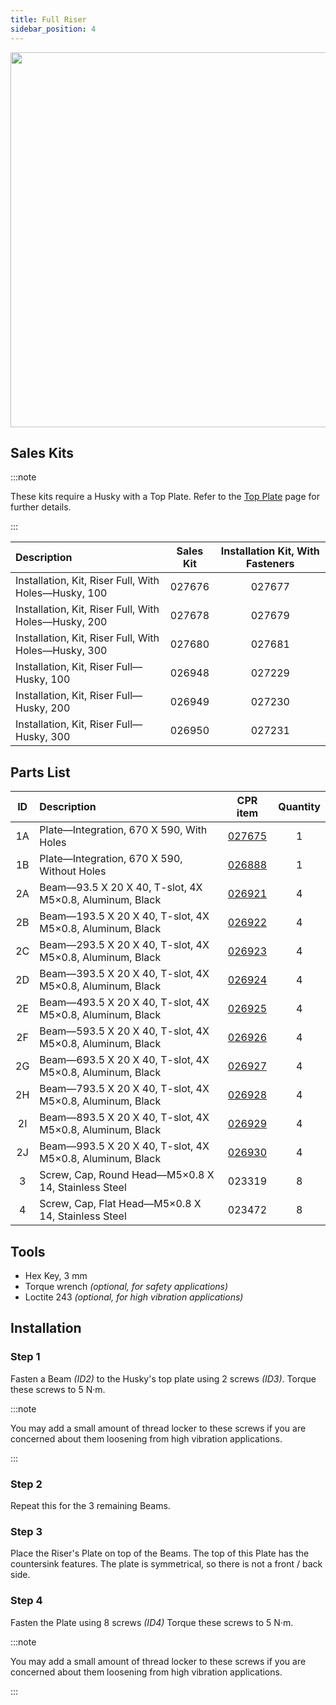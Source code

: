 ```yaml
---
title: Full Riser
sidebar_position: 4
---
```


<center>
  <img
    src="/img/robot_images/husky_images/robot_husky_25.png"
    width="600"
  />
</center>

## Sales Kits

:::note

These kits require a Husky with a Top Plate.
Refer to the [Top Plate](top_plate_husky.mdx) page for further details.

:::

| Description                                          | Sales Kit | Installation Kit, With Fasteners |
| :--------------------------------------------------- | :-------: | :------------------------------: |
| Installation, Kit, Riser Full, With Holes—Husky, 100 |  027676   |              027677              |
| Installation, Kit, Riser Full, With Holes—Husky, 200 |  027678   |              027679              |
| Installation, Kit, Riser Full, With Holes—Husky, 300 |  027680   |              027681              |
| Installation, Kit, Riser Full—Husky, 100             |  026948   |              027229              |
| Installation, Kit, Riser Full—Husky, 200             |  026949   |              027230              |
| Installation, Kit, Riser Full—Husky, 300             |  026950   |              027231              |

## Parts List

| ID  | Description                                              |                         CPR item                         | Quantity |
| :-: | :------------------------------------------------------- | :------------------------------------------------------: | :------: |
| 1A  | Plate—Integration, 670 X 590, With Holes                 |   [027675](/assets/pdf/clearpath_robotics_027675.pdf)    |    1     |
| 1B  | Plate—Integration, 670 X 590, Without Holes              |   [026888](/assets/pdf/clearpath_robotics_026888.pdf)    |    1     |
| 2A  | Beam—93.5 X 20 X 40, T-slot, 4X M5×0.8, Aluminum, Black  | [026921](/assets/pdf/clearpath_robotics_026921-TDS1.pdf) |    4     |
| 2B  | Beam—193.5 X 20 X 40, T-slot, 4X M5×0.8, Aluminum, Black | [026922](/assets/pdf/clearpath_robotics_026922-TDS1.pdf) |    4     |
| 2C  | Beam—293.5 X 20 X 40, T-slot, 4X M5×0.8, Aluminum, Black | [026923](/assets/pdf/clearpath_robotics_026923-TDS1.pdf) |    4     |
| 2D  | Beam—393.5 X 20 X 40, T-slot, 4X M5×0.8, Aluminum, Black | [026924](/assets/pdf/clearpath_robotics_026924-TDS1.pdf) |    4     |
| 2E  | Beam—493.5 X 20 X 40, T-slot, 4X M5×0.8, Aluminum, Black | [026925](/assets/pdf/clearpath_robotics_026925-TDS1.pdf) |    4     |
| 2F  | Beam—593.5 X 20 X 40, T-slot, 4X M5×0.8, Aluminum, Black | [026926](/assets/pdf/clearpath_robotics_026926-TDS1.pdf) |    4     |
| 2G  | Beam—693.5 X 20 X 40, T-slot, 4X M5×0.8, Aluminum, Black | [026927](/assets/pdf/clearpath_robotics_026927-TDS1.pdf) |    4     |
| 2H  | Beam—793.5 X 20 X 40, T-slot, 4X M5×0.8, Aluminum, Black | [026928](/assets/pdf/clearpath_robotics_026928-TDS1.pdf) |    4     |
| 2I  | Beam—893.5 X 20 X 40, T-slot, 4X M5×0.8, Aluminum, Black | [026929](/assets/pdf/clearpath_robotics_026929-TDS1.pdf) |    4     |
| 2J  | Beam—993.5 X 20 X 40, T-slot, 4X M5×0.8, Aluminum, Black | [026930](/assets/pdf/clearpath_robotics_026930-TDS1.pdf) |    4     |
|  3  | Screw, Cap, Round Head—M5×0.8 X 14, Stainless Steel      |                          023319                          |    8     |
|  4  | Screw, Cap, Flat Head—M5×0.8 X 14, Stainless Steel       |                          023472                          |    8     |

## Tools

- Hex Key, 3 mm
- Torque wrench _(optional, for safety applications)_
- Loctite 243 _(optional, for high vibration applications)_

## Installation

### Step 1

Fasten a Beam _(ID2)_ to the Husky's top plate using 2 screws _(ID3)_.
Torque these screws to 5 N·m.

:::note

You may add a small amount of thread locker to these screws if you are concerned about them loosening from high vibration applications.

:::

### Step 2

Repeat this for the 3 remaining Beams.

### Step 3

Place the Riser's Plate on top of the Beams.
The top of this Plate has the countersink features.
The plate is symmetrical, so there is not a front / back side.

### Step 4

Fasten the Plate using 8 screws _(ID4)_
Torque these screws to 5 N·m.

:::note

You may add a small amount of thread locker to these screws if you are concerned about them loosening from high vibration applications.

:::
